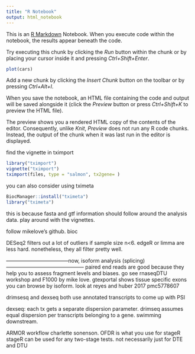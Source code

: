 ```yaml
---
title: "R Notebook"
output: html_notebook
---
```


This is an [R Markdown](http://rmarkdown.rstudio.com) Notebook. When you execute code within the notebook, the results appear beneath the code. 

Try executing this chunk by clicking the *Run* button within the chunk or by placing your cursor inside it and pressing *Ctrl+Shift+Enter*. 

```r
plot(cars)
```

Add a new chunk by clicking the *Insert Chunk* button on the toolbar or by pressing *Ctrl+Alt+I*.

When you save the notebook, an HTML file containing the code and output will be saved alongside it (click the *Preview* button or press *Ctrl+Shift+K* to preview the HTML file).

The preview shows you a rendered HTML copy of the contents of the editor. Consequently, unlike *Knit*, *Preview* does not run any R code chunks. Instead, the output of the chunk when it was last run in the editor is displayed.


find the vignette in tximport
```r
library("tximport")
vignette("tximport")
tximport(files, type = "salmon", tx2gene= )
```
you can also consider using tximeta
```r
BiocManager::install("tximeta")
library("tximeta")
```

this is because fasta and gtf information should follow around the analysis data. play around with the vignettes. 

follow mikelove's github. bioc

DESeq2 filters out a lot of outliers if sample size n<6. edgeR or limma are less hard. nonetheless, they all filter pretty well. 

------------------------------------now, isoform analysis (splicing)---------------------------------------------
paired end reads are good because they help you to assess fragment levels and biases. 
go see rnaseqDTU workshop and F1000 by mike love. 
gtexportal shows tissue specific exons
you can browse by isoform. 
look at reyes and huber 2017 pmc5778607

drimsesq and dexseq both use annotated transcripts to come up with PSI

dexseq: each tx gets a separate dispersion parameter. drimseq assumes equal dispersion per transcripts belonging to a gene. swimming downstream.

ARMOR workflow charlette sonenson. 
OFDR is what you use for stageR
stageR can be used for any two-stage tests. not necessarily just for DTE and DTU


